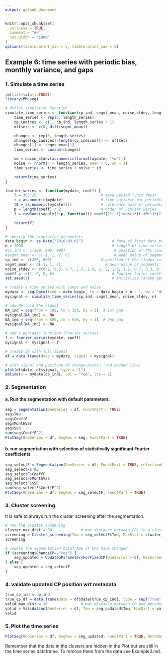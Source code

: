 ```yaml
---
output: github_document
---
```


<!-- Example6.md is generated from Example6.Rmd. Please edit that file -->

```r
knitr::opts_chunk$set(
  collapse = TRUE,
  comment = "#>",
  out.width = "100%"
)
options(tibble.print_min = 5, tibble.print_max = 5)
```

## Example 6: time series with periodic bias, monthly variance, and gaps

### 1. Simulate a time series 

```r
rm(list=ls(all=TRUE))
library(PMLseg)

# define simulation function
simulate_time_series <- function(cp_ind, segmt_mean, noise_stdev, length_series) {
    time_series <- rep(0, length_series)
    cp_indices <- c(1, cp_ind, length_series + 1)
    offsets <- c(0, diff(segmt_mean))

    changes <- rep(0, length_series)
    changes[cp_indices[-length(cp_indices)]] <- offsets
    changes[1] <- segmt_mean[1]
    time_series <- cumsum(changes)

    sd = noise_stdev[as.numeric(format(mydate, "%m"))]
    noise <- rnorm(n = length_series, mean = 0, sd = 1)
    time_series <- time_series + noise * sd

    return(time_series)
}

fourier_series <- function(mydate, coeff) {
    T = 365.25                             # base period (unit days)
    t = as.numeric(mydate)                 # time variable for periodic function
    t0 = as.numeric(mydate[1])             # reference date of periodic function is first date of time series
    p = length(coeff) / 2                  # order of Fourier Series
    f = rowSums(sapply(1:p, function(i) coeff[2*i-1]*cos(i*(t-t0+1)*(2*pi)/T) + coeff[2*i]*sin(i*(t-t0+1)*(2*pi)/T)))

    return(f)
}

# specify the simulation parameters
date_begin <- as.Date("2010-03-01")             # date of first data point
n = 1000                                        # length of time series
#cp_ind <- c(200, 600, 990)                      # position of CPs (index in time series)
#segmt_mean <- c(-1, 1, 2, 0)                    # mean value of segments
cp_ind <- c(200, 600)                      # position of CPs (index in time series)
segmt_mean <- c(-1, 1, 2)                    # mean value of segments
noise_stdev <- c(0.1, 0.3, 0.7, 1.2, 1.8, 2, 2, 1.8, 1.2, 0.7, 0.3, 0.1) # 12 values, one per month (Jan to Dec)
coeff <- c(1, 0, 0, 0)                          # Fourier Series coefficients (cos1, sin1, cos2, sin2...) up to order 4
set.seed(1)                                     # initialise random generator

# create a time series with jumps and noise
mydate <- seq.Date(from = date_begin, to = date_begin + n - 1, by = "day")
mysignal <- simulate_time_series(cp_ind, segmt_mean, noise_stdev, n)

# add NA's in the signal
NA_ind = seq(from = 100, to = 150, by = 1)  # 1st gap
mysignal[NA_ind] <- NA
NA_ind = seq(from = 580, to = 630, by = 1)  # 2nd gap 
mysignal[NA_ind] <- NA

# add a periodic function (Fourier series)
f <- fourier_series(mydate, coeff)
mysignal <- mysignal + f

# create df with full signal
df = data.frame(date = mydate, signal = mysignal)

# plot signal and position of change-points (red dashed line)
plot(df$date, df$signal, type = "l")
abline(v = mydate[cp_ind], col = "red", lty = 2)
```

### 2. Segmentation

#### a. Run the segmentation with default parameters:

```r
seg = Segmentation(OneSeries = df, FunctPart = TRUE)
seg$Tmu
seg$CoeffF
seg$MonthVar
seg$SSR
sum(seg$CoeffF^2)
PlotSeg(OneSeries = df, SegRes = seg, FunctPart = TRUE)
```

#### b. run segmentation with selection of statistically significant Fourier coefficients

```r
seg_selectF = Segmentation(OneSeries = df, FunctPart = TRUE, selectionF = TRUE)
seg_selectF$Tmu
seg_selectF$CoeffF
seg_selectF$MonthVar
seg_selectF$SSR
sum(seg_selectF$CoeffF^2)
PlotSeg(OneSeries = df, SegRes = seg_selectF, FunctPart = TRUE)
```

### 3. Cluster screening 

It is safe to always run the cluster screening after the segmentation.

```r
# run the cluster screening
cluster_max_dist = 80             # max distance between CPs in a cluster
screening = Cluster_screening(Tmu = seg_selectF$Tmu, MaxDist = cluster_max_dist)
screening

# update the segmentation dataframe if CPs have changed
if (screening$ChangeCP=="Yes") {
    seg_updated = UpdatedParametersForFixedCP(OneSeries = df, ResScreening = screening, FunctPart=TRUE)
} else {
    seg_updated = seg_selectF
}
```

### 4. validate updated CP position wrt metadata

```r
true_cp_ind = cp_ind
true_cp_df = data.frame(date = df$date[true_cp_ind], type = rep("True", (length(true_cp_ind))))
valid_max_dist = 10               # max distance between CP and metadata for the validation
valid = Validation(OneSeries = df, Tmu = seg_updated$Tmu, MaxDist = valid_max_dist, Metadata = true_cp_df)
valid
```

### 5. Plot the time series
```r
PlotSeg(OneSeries = df, SegRes = seg_updated, FunctPart = TRUE, Metadata = true_cp_df, Validated_CP_Meta = valid, RemoveData = screening$RemoveData)
```

Remember that the data in the clusters are hidden in the Plot but are still in the time series dataframe. To remove them from the data see Example3.md.
